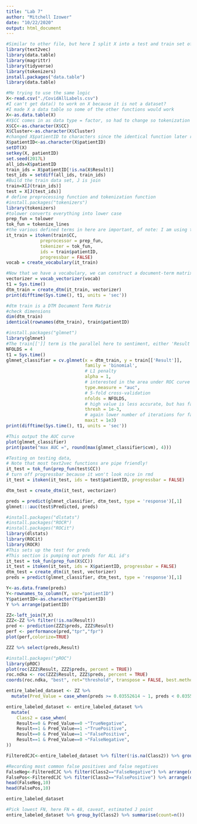 ```yaml
---
title: "Lab 7"
author: "Mitchell Izower"
date: "10/22/2020"
output: html_document
---
```


```r
#Similar to other file, but here I split X into a test and train set of data, and compare how we did.
library(text2vec)
library(data.table)
library(magrittr)
library(tidyverse)
library(tokenizers)
install.packages("data.table")
library(data.table)
```

```r
#Me trying to use the same logic
X<-read.csv("./CovidAllLabels.csv")
#I can't get data() to work on X because it is not a dataset?
#I made X a data table so some of the other functions would work
X<-as.data.table(X) 
#X$CC comes in as data type = factor, so had to change so tokenization worked
X$CC<-as.character(X$CC) 
X$Cluster<-as.character(X$Cluster)
#changed X$patientID to characters since the identical function later requires this
X$patientID<-as.character(X$patientID)
setDT(X)
setkey(X, patientID)
set.seed(2017L)
all_ids=X$patientID  
train_ids = X$patientID[!is.na(X$Result)]
test_ids = setdiff(all_ids, train_ids)   
#Build the train data set, J is join
train=X[J(train_ids)]  
test = X[J(test_ids)]
# define preprocessing function and tokenization function
#install.packages("tokenizers")
library(tokenizers)
#tolower converts everything into lower case
prep_fun = tolower 
tok_fun = tokenize_lines 
#the various defined terms in here are important, of note: I am using tokenize_lines as the tok_fun since it grabs the whole phrase, I donwloaded the tokenizers package to get more functionality
it_train = itoken(train$CC, 
             preprocessor = prep_fun, 
             tokenizer = tok_fun, 
             ids = train$patientID, 
             progressbar = FALSE)
vocab = create_vocabulary(it_train)

#Now that we have a vocabulary, we can construct a document-term matrix.
vectorizer = vocab_vectorizer(vocab)
t1 = Sys.time()
dtm_train = create_dtm(it_train, vectorizer)
print(difftime(Sys.time(), t1, units = 'sec'))

#dtm train is a DTM Document Term Matrix
#check dimensions
dim(dtm_train)  
identical(rownames(dtm_train), train$patientID)  
``` 

```r
#install.packages("glmnet")
library(glmnet)
#The train[[']] term is the parallel here to sentiment, either 'Result' or 'Predicted'.  We are training off labeled data, so choosing Result here
NFOLDS = 4
t1 = Sys.time()
glmnet_classifier = cv.glmnet(x = dtm_train, y = train[['Result']], 
                              family = 'binomial', 
                              # L1 penalty
                              alpha = 1,
                              # interested in the area under ROC curve
                              type.measure = "auc",
                              # 5-fold cross-validation
                              nfolds = NFOLDS,
                              # high value is less accurate, but has faster training
                              thresh = 1e-3,
                              # again lower number of iterations for faster training
                              maxit = 1e3)
print(difftime(Sys.time(), t1, units = 'sec'))

#This output the AUC curve
plot(glmnet_classifier)
print(paste("max AUC =", round(max(glmnet_classifier$cvm), 4)))

```
```r
#Testing on testing data,  
# Note that most text2vec functions are pipe friendly!
it_test = tok_fun(prep_fun(test$CC))
# turn off progressbar because it won't look nice in rmd
it_test = itoken(it_test, ids = test$patientID, progressbar = FALSE) 

dtm_test = create_dtm(it_test, vectorizer)

preds = predict(glmnet_classifier, dtm_test, type = 'response')[,1]
glmnet:::auc(test$Predicted, preds)
```

```r
#install.packages("dlstats")
#install.packages("ROCR")
#install.packages("ROCit") 
library(dlstats)
library(ROCit)
library(ROCR)
#This sets up the test for preds
#This section is pumping out preds for ALL id's
it_test = tok_fun(prep_fun(X$CC))
it_test = itoken(it_test, ids = X$patientID, progressbar = FALSE) 
dtm_test = create_dtm(it_test, vectorizer)
preds = predict(glmnet_classifier, dtm_test, type = 'response')[,1] 

Y<-as.data.frame(preds) 
Y<-rownames_to_column(Y, var="patientID")
Y$patientID<-as.character(Y$patientID)  
Y %>% arrange(patientID)

ZZ<-left_join(Y,X)
ZZZ<-ZZ %>% filter(!is.na(Result))
pred <- prediction(ZZZ$preds, ZZZ$Result)
perf <- performance(pred,"tpr","fpr")
plot(perf,colorize=TRUE)

ZZZ %>% select(preds,Result)

```
```r
#install.packages("pROC")
library(pROC) 
plot(roc(ZZZ$Result, ZZZ$preds, percent = TRUE))
roc.ndka <- roc(ZZZ$Result, ZZZ$preds, percent = TRUE)
coords(roc.ndka, "best", ret="threshold", transpose = FALSE, best.method="youden")

```


```r
entire_labeled_dataset <- ZZ %>%
  mutate(Pred_Value = case_when(preds >= 0.03552614	~ 1, preds < 0.03552614	~ 0))

entire_labeled_dataset <- entire_labeled_dataset %>%
  mutate(
    Class2 = case_when(
    Result==0 & Pred_Value==0 ~"TrueNegative",
    Result==1 & Pred_Value==1 ~"TruePositive",
    Result==0 & Pred_Value==1 ~"FalsePositive",
    Result==1 & Pred_Value==0 ~"FalseNegative",
))

FilteredCJC<-entire_labeled_dataset %>% filter(!is.na(Class2)) %>% group_by(Class2,CC) %>% summarise(Count=n()) %>% ungroup()

#Recording most common false positives and false negatives
FalseNeg<-FilteredCJC %>% filter(Class2=="FalseNegative") %>% arrange(desc(Count))
FalsePos<-FilteredCJC %>% filter(Class2=="FalsePositive") %>% arrange(desc(Count))
head(FalseNeg,10)
head(FalsePos,10)

entire_labeled_dataset

#Pick lowest FN, here FN = 48, caveat, estimated J point
entire_labeled_dataset %>% group_by(Class2) %>% summarise(count=n())
```